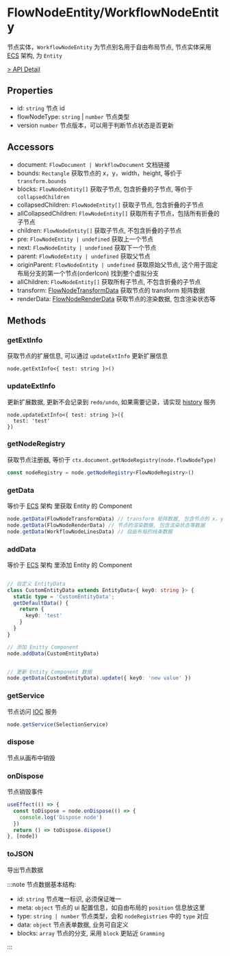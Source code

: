 # FlowNodeEntity/WorkflowNodeEntity

节点实体，`WorkflowNodeEntity` 为节点别名用于自由布局节点, 节点实体采用 [ECS](/flowgram.ai/guide/concepts/ECS.html) 架构, 为 `Entity`

[> API Detail](https://flowgram-ai.github.io/flowgram.ai/auto-docs/document/classes/FlowNodeEntity-1.html)

## Properties

- id: `string` 节点 id
- flowNodeType: `string` | `number` 节点类型
- version `number` 节点版本，可以用于判断节点状态是否更新

## Accessors

- document: `FlowDocument | WorkflowDocument` 文档链接
- bounds: `Rectangle` 获取节点的 x，y，width，height, 等价于 `transform.bounds`
- blocks: `FlowNodeEntity[]` 获取子节点, 包含折叠的子节点, 等价于 `collapsedChildren`
- collapsedChildren: `FlowNodeEntity[]` 获取子节点, 包含折叠的子节点
- allCollapsedChildren: `FlowNodeEntity[]` 获取所有子节点，包括所有折叠的子节点
- children: `FlowNodeEntity[]` 获取子节点, 不包含折叠的子节点
- pre: `FlowNodeEntity | undefined` 获取上一个节点
- next: `FlowNodeEntity | undefined` 获取下一个节点
- parent: `FlowNodeEntity | undefined` 获取父节点
- originParent: `FlowNodeEntity | undefined` 获取原始父节点, 这个用于固定布局分支的第一个节点(orderIcon) 找到整个虚拟分支
- allChildren: `FlowNodeEntity[]` 获取所有子节点, 不包含折叠的子节点
- transform: [FlowNodeTransformData](https://flowgram-ai.github.io/flowgram.ai/auto-docs/document/classes/FlowNodeTransformData.html) 获取节点的 transform 矩阵数据
- renderData: [FlowNodeRenderData](https://flowgram-ai.github.io/flowgram.ai/auto-docs/document/classes/FlowNodeRenderData.html) 获取节点的渲染数据, 包含渲染状态等


## Methods

### getExtInfo

获取节点的扩展信息, 可以通过 `updateExtInfo` 更新扩展信息

```
node.getExtInfo<{ test: string }>()
```

### updateExtInfo

更新扩展数据, 更新不会记录到 `redo/undo`, 如果需要记录，请实现 [history](/flowgram.ai/guide/advanced/history.html) 服务

```
node.updateExtInfo<{ test: string }>({
  test: 'test'
})
```

### getNodeRegistry

获取节点注册器, 等价于 `ctx.document.getNodeRegistry(node.flowNodeType)`
```ts pure
const nodeRegistry = node.getNodeRegistry<FlowNodeRegistry>()
```

### getData

等价于 [ECS](/flowgram.ai/guide/concepts/ECS.html) 架构 里获取 Entity 的 Component

```ts pure
node.getData(FlowNodeTransformData) // transform 矩阵数据, 包含节点的 x，y，width，height 等信息
node.getData(FlowNodeRenderData) // 节点的渲染数据, 包含渲染状态等数据
node.getData(WorkflowNodeLinesData) // 自由布局的线条数据

```

### addData

等价于 [ECS](/flowgram.ai/guide/concepts/ECS.html) 架构 里添加 Entity 的 Component

```ts pure

// 自定义 EntityData
class CustomEntityData extends EntityData<{ key0: string }> {
  static type = 'CustomEntityData';
  getDefaultData() {
    return {
      key0: 'test'
    }
  }
}

// 添加 Enitty Component
node.addData(CustomEntityData)


// 更新 Entity Component 数据
node.getData(CustomEntityData).update({ key0: 'new value' })

```

### getService

节点访问 [IOC](/flowgram.ai/guide/concepts/IOC.html) 服务

```ts pure
node.getService(SelectionService)
```

### dispose

节点从画布中销毁

### onDispose

节点销毁事件

```ts pure
useEffect(() => {
  const toDispose = node.onDispose(() => {
    console.log('Dispose node')
  })
  return () => toDispose.dispose()
}, [node])
```

### toJSON

导出节点数据

:::note 节点数据基本结构:

- id: `string` 节点唯一标识, 必须保证唯一
- meta: `object` 节点的 ui 配置信息，如自由布局的 `position` 信息放这里
- type: `string | number` 节点类型，会和 `nodeRegistries` 中的 `type` 对应
- data: `object` 节点表单数据, 业务可自定义
- blocks: `array` 节点的分支, 采用 `block` 更贴近 `Gramming`

:::
